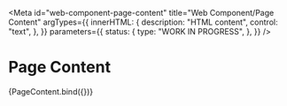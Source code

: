 <!-- @license CC0-1.0 -->


<Meta
  id="web-component-page-content"
  title="Web Component/Page Content"
  argTypes={{
    innerHTML: {
      description: "HTML content",
      control: "text",
    },
  }}
  parameters={{
    status: {
      type: "WORK IN PROGRESS",
    },
  }}
/>

# Page Content

<Canvas>
  <Story
    name="Default"
    args={{
      innerHTML: "Main content",
    }}
  >
    {PageContent.bind({})}
  </Story>
</Canvas>

<ArgsTable story="Default" />
